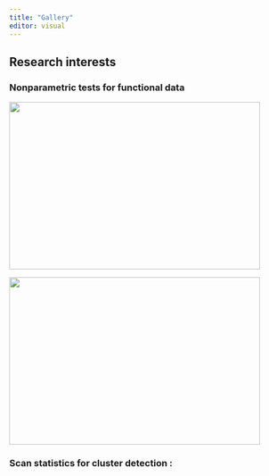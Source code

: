 ```yaml
---
title: "Gallery"
editor: visual
---
```

## Research interests 

### Nonparametric tests for functional data

<!--
```r
#| label: fig-peng-tour-demo
#| layout-ncol: 2
#| echo: false
#| out-width: "35%"
#| fig.width: 2
#| fig.height: 1
knitr::include_graphics("boxplot_1.png")
knitr::include_graphics("case_study.png")
```
-->

::: {.r-stack}
![](boxplot_1.png){.fragment width="450" height="300"}

![](case_study.png){.fragment width="450" height="300"}
:::



<!--
```{=html}
<object data="case_study.pdf" type="application/pdf" width="100%" height="100%" style="min-height:100vh;">
    <p>It appears you don't have a PDF plugin for this browser.
    No biggie... you can <a href="case_study.pdf">click here to
    download the PDF file.</a></p>
</object>
```
-->

### Scan statistics for cluster detection : 